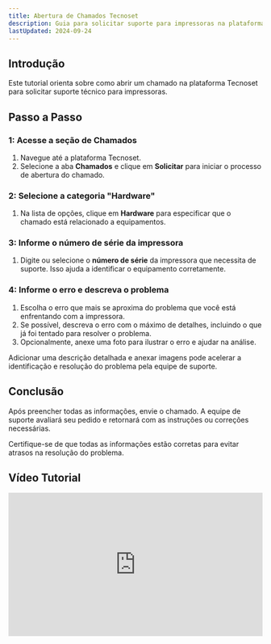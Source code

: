 ```yaml
---
title: Abertura de Chamados Tecnoset
description: Guia para solicitar suporte para impressoras na plataforma Tecnoset
lastUpdated: 2024-09-24
---
```



## Introdução

Este tutorial orienta sobre como abrir um chamado na plataforma Tecnoset para solicitar suporte técnico para impressoras.

## Passo a Passo

### 1: Acesse a seção de Chamados

<Steps>

1. Navegue até a plataforma Tecnoset.
2. Selecione a aba **Chamados** e clique em **Solicitar** para iniciar o processo de abertura do chamado.

</Steps>

### 2: Selecione a categoria "Hardware"

<Steps>

1. Na lista de opções, clique em **Hardware** para especificar que o chamado está relacionado a equipamentos.

</Steps>

### 3: Informe o número de série da impressora

<Steps>

1. Digite ou selecione o **número de série** da impressora que necessita de suporte. Isso ajuda a identificar o equipamento corretamente.

</Steps>

### 4: Informe o erro e descreva o problema

<Steps>

1. Escolha o erro que mais se aproxima do problema que você está enfrentando com a impressora.
2. Se possível, descreva o erro com o máximo de detalhes, incluindo o que já foi tentado para resolver o problema.
3. Opcionalmente, anexe uma foto para ilustrar o erro e ajudar na análise.

</Steps>

<Aside type="tip">
Adicionar uma descrição detalhada e anexar imagens pode acelerar a identificação e resolução do problema pela equipe de suporte.
</Aside>

## Conclusão

Após preencher todas as informações, envie o chamado. A equipe de suporte avaliará seu pedido e retornará com as instruções ou correções necessárias.

<Aside type="caution">
Certifique-se de que todas as informações estão corretas para evitar atrasos na resolução do problema.
</Aside>

## Vídeo Tutorial

<div style="position:relative;padding-bottom:56.25%;height:0;overflow:hidden;"> <iframe style="width:100%;height:100%;position:absolute;left:0px;top:0px;overflow:hidden" frameborder="0" type="text/html" src="https://www.dailymotion.com/embed/video/k5RLqEiXs3KYiUB2Ows" width="100%" height="100%" allowfullscreen title="Dailymotion Video Player" > </iframe> </div>